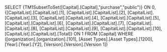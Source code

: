 SELECT {TM1SubsetToSet([Capital].[Capital],"purchase","public")} ON 0, {[CapitalList].[CapitalList].[1], [CapitalList].[CapitalList].[2], [CapitalList].[CapitalList].[3], [CapitalList].[CapitalList].[4], [CapitalList].[CapitalList].[5], [CapitalList].[CapitalList].[6], [CapitalList].[CapitalList].[7], [CapitalList].[CapitalList].[8], [CapitalList].[CapitalList].[9], [CapitalList].[CapitalList].[10], [CapitalList].[CapitalList].[Total]} ON 1 FROM [Capital] WHERE ([organization].[organization].[101], [Asset Types].[Asset Types].[1200], [Year].[Year].[Y2], [Version].[Version].[Version 1])